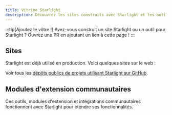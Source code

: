```yaml
---
title: Vitrine Starlight
description: Découvrez les sites construits avec Starlight et les outils communautaires qui étendent Starlight !
---
```


:::tip[Ajoutez le vôtre !]
Avez-vous construit un site Starlight ou un outil pour Starlight ?
Ouvrez une PR en ajoutant un lien à cette page !
:::

## Sites


Starlight est déjà utilisé en production. Voici quelques sites sur le web :

<FluidGrid>
	<Card
		title="Athena OS"
		href="https://athenaos.org"
		thumbnail="www.athenaos.org.png"
	/>
	<Card
		title="PubIndexAPI Docs"
		href="https://docs.pubindexapi.com/"
		thumbnail="docs.pubindexapi.com.png"
	/>
	<Card
		title="pls"
		href="https://dhruvkb.github.io/pls"
		thumbnail="dhruvkb.github.io-pls.png"
	/>
	<Card
		title="capo.js"
		href="https://rviscomi.github.io/capo.js/"
		thumbnail="capo.js.png"
	/>
	<Card
		title="Web Monetization API"
		href="https://webmonetization.org/"
		thumbnail="webmonetization.org.png"
	/>
	<Card
		title="QBCore Docs"
		href="https://brycerussell.github.io/qbcore-docs/"
		thumbnail="brycerussell.github.io-qbcore-docs.png"
	/>
	<Card title="har.fyi" href="https://har.fyi/" thumbnail="har.fyi.png" />
	<Card
		title="xs-dev docs"
		href="https://xs-dev.js.org"
		thumbnail="xs-dev.js.org.png"
	/>
	<Card
		title="Felicity"
		href="https://felicity.pages.dev/"
		thumbnail="felicity.pages.dev.png"
	/>
	<Card
		title="NgxEditor"
		href="https://sibiraj-s.github.io/ngx-editor/"
		thumbnail="sibiraj-s.github.io-ngx-editor.png"
	/>
	<Card
		title="Astro Error Pages"
		href="https://astro-error-page-documentation.vercel.app/"
		thumbnail="astro-error-page-documentation.vercel.app.png"
	/>
	<Card
		title="Terrateam Docs"
		href="https://terrateam.io/docs"
		thumbnail="terrateam.io-docs.png"
	/>
	<Card
		title="simple-fm"
		href="https://simple.arciniega.one"
		thumbnail="simple.arciniega.one.png"
	/>
	<Card
		title="CommandKit"
		href="https://commandkit.underctrl.io"
		thumbnail="commandkit.underctrl.io.png"
	/>
	<Card
		title="Obytes Starter"
		href="https://starter.obytes.com"
		thumbnail="starter.obytes.com.jpg"
	/>
</FluidGrid>

Voir tous les [dépôts publics de projets utilisant Starlight sur GitHub](https://github.com/withastro/starlight/network/dependents).

## Modules d'extension communautaires


Ces outils, modules d'extension et intégrations communautaires fonctionnent avec Starlight pour étendre ses fonctionnalités.

<CardGrid>
	<LinkCard
		href="https://www.feelback.dev/blog/new-astro-starlight-integration/"
		title="FeelBack"
		description="Ajouter un système de retour d'expérience utilisateur à vos pages de documentation."
	/>
	<LinkCard
		href="https://github.com/HiDeoo/starlight-blog"
		title="starlight-blog"
		description="Ajouter un blogue à votre site de documentation."
	/>
	<LinkCard
		href="https://github.com/HiDeoo/starlight-links-validator"
		title="starlight-links-validator"
		description="Vérifier la validité des liens dans vos pages Starlight."
	/>
	<LinkCard
		href="https://github.com/HiDeoo/starlight-typedoc"
		title="starlight-typedoc"
		description="Générer des pages Starlight à partir de TypeScript en utilisant TypeDoc."
	/>
	<LinkCard
		href="https://github.com/HiDeoo/starlight-openapi"
		title="starlight-openapi"
		description="Créer des pages de documentation à partir de spécifications OpenAPI/Swagger."
	/>
</CardGrid>
